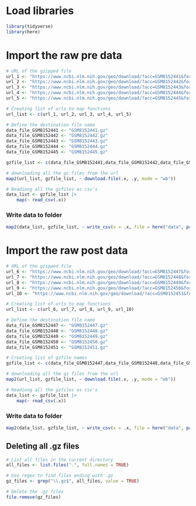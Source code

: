 # Load libraries

```r
library(tidyverse)
library(here)
```

# Import the raw pre data

```r
# URL of the gzipped file
url_1 <- "https://www.ncbi.nlm.nih.gov/geo/download/?acc=GSM8152441&format=file&file=GSM8152441%5F20220128%5F30102613280522%2D01%5F01002%5F04%2ERCC%2Egz"
url_2 <- "https://www.ncbi.nlm.nih.gov/geo/download/?acc=GSM8152442&format=file&file=GSM8152442%5F20220128%5F30102613280522%2D01%5F01004%5F05%2ERCC%2Egz"
url_3 <- "https://www.ncbi.nlm.nih.gov/geo/download/?acc=GSM8152443&format=file&file=GSM8152443%5F20220128%5F30102613280522%2D01%5F01013%5F01%2ERCC%2Egz"
url_4 <- "https://www.ncbi.nlm.nih.gov/geo/download/?acc=GSM8152444&format=file&file=GSM8152444%5F20220128%5F30102613280522%2D01%5F01014%5F02%2ERCC%2Egz"
url_5 <- "https://www.ncbi.nlm.nih.gov/geo/download/?acc=GSM8152445&format=file&file=GSM8152445%5F20220128%5F30102613280522%2D01%5F01015%5F03%2ERCC%2Egz"

# Creating list of urls to map functions
url_list <- c(url_1, url_2, url_3, url_4, url_5)

# Define the destination file name
data_file_GSM8152441 <- "GSM8152441.gz"
data_file_GSM8152442 <- "GSM8152442.gz"
data_file_GSM8152443 <- "GSM8152443.gz"
data_file_GSM8152444 <- "GSM8152444.gz"
data_file_GSM8152445 <- "GSM8152445.gz"

gzfile_list <- c(data_file_GSM8152441,data_file_GSM8152442,data_file_GSM8152443,data_file_GSM8152444,data_file_GSM8152445)

# downloading all the gz files from the url
map2(url_list, gzfile_list, ~ download.file(.x, .y, mode = "wb"))

# Readiong all the gzfiles as csv's
data_list <- gzfile_list |>
    map(~ read_csv(.x))

```

### Write data to folder

```r

map2(data_list, gzfile_list, ~ write_csv(x = .x, file = here("data", paste0("pre_data_", str_sub(.y, 1, -4), ".csv"))))
```

# Import the raw post data

```r
# URL of the gzipped file
url_6 <- "https://www.ncbi.nlm.nih.gov/geo/download/?acc=GSM8152447&format=file&file=GSM8152447%5F20220128%5F30102613280522%2D01%5F01001%2DC3%5F06%2ERCC%2Egz"
url_7 <- "https://www.ncbi.nlm.nih.gov/geo/download/?acc=GSM8152448&format=file&file=GSM8152448%5F20220128%5F30102613280522%2D01%5F01003%2DC3%5F07%2ERCC%2Egz"
url_8 <- "https://www.ncbi.nlm.nih.gov/geo/download/?acc=GSM8152449&format=file&file=GSM8152449%5F20220128%5F30102613280522%2D01%5F01007%2DC3%5F08%2ERCC%2Egz"
url_9 <- "https://www.ncbi.nlm.nih.gov/geo/download/?acc=GSM8152450&format=file&file=GSM8152450%5F20220128%5F30102613280522%2D01%5F01011%2DC3%5F09%2ERCC%2Egz"
url_10 <- "https://www.ncbi.nlm.nih.gov/geo/download/?acc=GSM8152451&format=file&file=GSM8152451%5F20220128%5F30102613280522%2D01%5F01014%2DC3%5F10%2ERCC%2Egz"

# Creating list of urls to map functions
url_list <- c(url_6, url_7, url_8, url_9, url_10)

# Define the destination file name
data_file_GSM8152447 <- "GSM8152447.gz"
data_file_GSM8152448 <- "GSM8152448.gz"
data_file_GSM8152449 <- "GSM8152449.gz"
data_file_GSM8152450 <- "GSM8152450.gz"
data_file_GSM8152451 <- "GSM8152451.gz"

# Creating list of gzfile names
gzfile_list <- c(data_file_GSM8152447,data_file_GSM8152448,data_file_GSM8152449,data_file_GSM8152450,data_file_GSM8152451)

# downloading all the gz files from the url
map2(url_list, gzfile_list, ~ download.file(.x, .y, mode = "wb"))

# Readiong all the gzfiles as csv's
data_list <- gzfile_list |>
    map(~ read_csv(.x))

```

### Write data to folder

```r
map2(data_list, gzfile_list, ~ write_csv(x = .x, file = here("data", paste0("post_data_", str_sub(.y, 1, -4), ".csv"))))
```

## Deleting all .gz files

```r
# List all files in the current directory
all_files <- list.files(".", full.names = TRUE)

# Use regex to find files ending with .gz
gz_files <- grep("\\.gz$", all_files, value = TRUE)

# Delete the .gz files
file.remove(gz_files)

```
